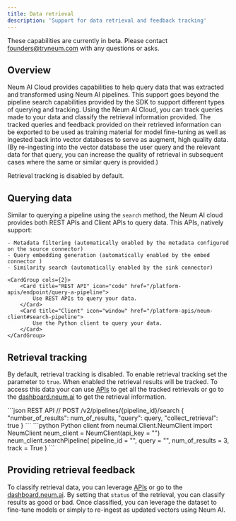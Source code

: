 ```yaml
---
title: Data retrieval
description: 'Support for data retrieval and feedback tracking'
---
```


<Warning>These capabilities are currently in beta. Please contact [founders@tryneum.com](mailto:founders@tryneum.com) with any questions or asks.</Warning>

## Overview

Neum AI Cloud provides capabilities to help query data that was extracted and transformed using Neum AI pipelines. This support goes beyond the pipeline search capabilities provided by the SDK to support different types of querying and tracking. Using the Neum AI Cloud, you can track queries made to your data and classify the retrieval information provided. The tracked queries and feedback provided on their retrieved information can be exported to be used as training material for model fine-tuning as well as ingested back into vector databases to serve as augment, high quality data. (By re-ingesting into the vector database the user query and the relevant data for that query, you can increase the quality of retrieval in subsequent cases where the same or similar query is provided.)

<Note>Retrieval tracking is disabled by default.</Note>

## Querying data

Similar to querying a pipeline using the `search` method, the Neum AI cloud provides both REST APIs and Client APIs to query data. This APIs, natively support:

    - Metadata filtering (automatically enabled by the metadata configured on the source connector)
    - Query embedding generation (automatically enabled by the embed connector )
    - Similarity search (automatically enabled by the sink connector)

    <CardGroup cols={2}>
        <Card title="REST API" icon="code" href="/platform-apis/endpoint/query-a-pipeline">
            Use REST APIs to query your data.
        </Card>
        <Card title="Client" icon="window" href="/platform-apis/neum-client#search-pipeline">
            Use the Python client to query your data.
        </Card>
    </CardGroup>

## Retrieval tracking

By default, retrieval tracking is disabled. To enable retrieval tracking set the parameter to `true`. When enabled the retrieval results will be tracked. To access this data your can use [APIs](/platform-apis/endpoint/get-pipeline-retrievals) to get all the tracked retrievals or go to the [dashboard.neum.ai](https://dashboard.neum.ai) to get the retrieval information.

<CodeGroup>
```json REST API
// POST /v2/pipelines/{pipeline_id}/search
{
    "number_of_results": num_of_results,
    "query": query,
    "collect_retrieval": true
}
```
```python Python client
from neumai.Client.NeumClient import NeumClient
neum_client = NeumClient(api_key = "<INSERT NEUM AI KEY>")
neum_client.searchPipeline(
    pipeline_id = "<PipelineId>",
    query = "<Query>",
    num_of_results = 3,
    track = True
)
```

</CodeGroup>

## Providing retrieval feedback

To classify retrieval data, you can leverage [APIs](/platform-apis/endpoint/post-feedback-retrieval) or go to  the [dashboard.neum.ai](https://dashboard.neum.ai). By setting that `status` of the retrieval, you can classify results as good or bad. Once classified, you can leverage the dataset to fine-tune models or simply to re-ingest as updated vectors using Neum AI.